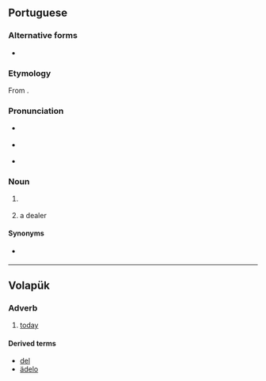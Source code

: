 {{also|Adelo|ädelo}}
==Portuguese==

===Alternative forms===
* {{l|pt|adeleiro}}

===Etymology===
From {{etyl|ar|pt}} {{m|ar|الدِلَال||auctioneer}}.

===Pronunciation===
* {{a|Portugal}} {{IPA|pt|/ɐ.ˈðɛ.lu/}}
* {{a|Brazil}} {{IPA|pt|/a.ˈdɛ.lu/}}
* {{hyphenation|pt|a|de|lo}}

===Noun===
{{pt-noun|m|f=adela}} {{tcx|pt|chiefly|Portugal}}

# {{l|en|thrift shop}} {{gloss|shop which sells used goods}}
# a {{l|en|secondhand}} dealer

====Synonyms====
* {{l|pt|brechó}} {{qualifier|Brazil}}

----

==Volapük==

===Adverb===
{{head|vo|adverb}}

# [[today]]

====Derived terms====
* [[del]]
* [[ädelo]]